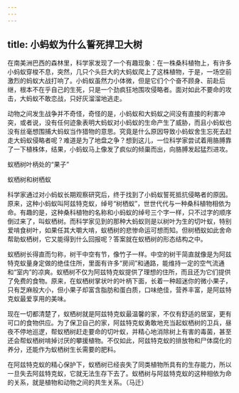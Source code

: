 ```yaml
---
---
---
```

title: 小蚂蚁为什么誓死捍卫大树
---




在南美洲巴西的森林里，科学家发现了一个有趣现象：在一株桑科植物上，有许多小蚂蚁穿梭不息，突然，几只个头巨大的大蚂蚁爬上了这株植物，于是，一场空前激烈的蚂蚁大战打响了。小蚂蚁虽然力小体微，但是它们个个奋不顾身、前赴后继，根本不在乎自己的生死，只是一个劲疯狂地围攻侵略者。面对如此不要命的攻击，大蚂蚁不敢恋战，只好灰溜溜地逃走。

动物之间发生战争并不奇怪，奇怪的是，小蚂蚁和大蚂蚁之间没有直接的利害冲突，或者说，没有任何迹象表明大蚂蚁对小蚂蚁的生命产生了威胁，而且小蚂蚁也没有丝毫想围捕大蚂蚁当作猎物的意思。究竟是什么原因导致小蚂蚁舍生忘死去赶走大蚂蚁侵略者呢？难道是为了地盘之争？想到这儿，一位科学家尝试着用胳膊靠了一下植株体，结果，小蚂蚁马上像发了疯似的倾巢而出，向胳膊发起猛烈进攻。

蚁栖树叶柄处的“果子”



蚁栖树和树栖蚁



科学家通过对小蚂蚁长期观察研究后，终于找到了小蚂蚁誓死抵抗侵略者的原因。原来，这种小蚂蚁叫阿兹特克蚁，绰号“树栖蚁”，世世代代与一种桑科植物相依为命。有趣的是，这种桑科植物的名称和小蚂蚁的绰号三个字一样，只不过字的顺序倒过来了，叫蚁栖树。而科学家见到的那种大蚂蚁则是以树叶为生的切叶蚁，特别爱啃食树叶，如果任其大嚼大啃，蚁栖树的悲惨命运可想而知。但树栖蚁如此舍命帮助蚁栖树，它又能得到什么回报呢？答案就在蚁栖树的形态结构之中。

蚁栖树长得直而匀称，树干中空有节，像竹子一样。中空的树干简直就像是为阿兹特克蚁量身定做的绝佳住所，里面有许多“房间”和通路，能维持一定的空气流通和“室内”的凉爽。蚁栖树不仅为阿兹特克蚁提供了理想的住所，而且还为它们提供了免费的食物。原来，在蚁栖树掌状叶的叶柄下面，长着一种超迷你的微小果子，只有芝麻般大小，但小果子却富含脂肪和蛋白质，口味绝佳，营养丰富，是阿兹特克蚁最爱享用的美味。

现在一切都清楚了，蚁栖树就是阿兹特克蚁最温馨的家，不仅有舒适的居室，更有可口的食物供应。为了保卫自己的家，阿兹特克蚁勇敢地充当起蚁栖树的卫兵，昼夜不停地巡逻，帮蚁栖树赶走要命的切叶蚁，并精心地消除树上有害的毒菌，甚至还会帮蚁栖树啃掉讨厌的攀援植物。不仅如此，阿兹特克蚁的排放物和尸体腐化的养分，还能作为蚁栖树生长需要的肥料。

在阿兹特克蚁的精心保护下，蚁栖树已经丧失了同类植物所具有的生存能力，所以一旦失去阿兹特克蚁，它就无法生存下去了。蚁栖树与阿兹特克蚁的这种相依为命的关系，就是植物和动物之间的共生关系。（马迁）